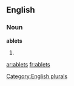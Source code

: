 
==English==

===Noun===
'''ablets'''

# {{plural of|[[ablet]]}}

{{anagrams:en/abelst}}
[[Category:English plurals]]

[[ar:ablets]]
[[fr:ablets]]